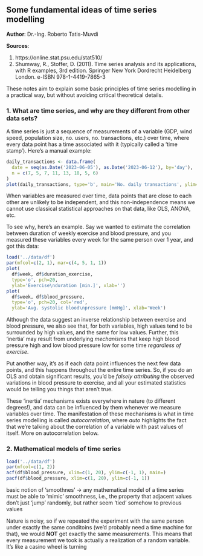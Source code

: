 ## **Some fundamental ideas of time series modelling**

**Author**: Dr.-Ing. Roberto Tatis-Muvdi

**Sources**: 

  1. https://online.stat.psu.edu/stat510/
  2. Shumway, R., Stoffer, D. (2011). Time series analysis and its applications, with R examples, 3rd edition. Springer New York Dordrecht Heidelberg London. e-ISBN 978-1-4419-7865-3

These notes aim to explain some basic principles of time series modelling in a practical way, but without avoiding critical theoretical details. 

### **1. What are time series, and why are they different from other data sets?**

A time series is just a sequence of measurements of a variable (GDP, wind speed, population size, no. users, no. transactions, etc.) over time, where every data point has a time associated with it (typically called a 'time stamp'). Here's a manual example:

```r
daily_transactions <- data.frame(
  date = seq(as.Date('2023-06-05'), as.Date('2023-06-12'), by='day'),
  n = c(7, 5, 7, 11, 13, 18, 5, 6)
)
plot(daily_transactions, type='b', main='No. daily transactions', ylim=c(0, 20))
```

When variables are measured over time, data points that are close to each other are unlikely to be independent, and this non-independence means we cannot use classical statistical approaches on that data, like OLS, ANOVA, etc. 

To see why, here's an example. Say we wanted to estimate the correlation between duration of weekly exercise and blood pressure, and you measured these variables every week for the same person over 1 year, and got this data:

```r
load('../data/df')
par(mfcol=c(2, 1), mar=c(4, 5, 1, 1))
plot(
  df$week, df$duration_exercise, 
  type='o', pch=20, 
  ylab='Exercise\nduration [min.]', xlab='')
plot(
  df$week, df$blood_pressure, 
  type='o', pch=20, col='red', 
  ylab='Avg. systolic blood\npressure [mmHg]', xlab='Week')
```

Although the data suggest an inverse relationship between exercise and blood pressure, we also see that, for both variables, high values tend to be surrounded by high values, and the same for low values. Further, this 'inertia' may result from underlying *mechanisms* that keep high blood pressure high and low blood pressure low for some time *regardless of exercise*. 

Put another way, it's as if each data point influences the next few data points, and this happens throughout the entire time series. So, if you do an OLS and obtain significant results, you'd be *falsely attributing* the observed variations in blood pressure to exercise, and all your estimated statistics would be telling you things that aren't true.   

These 'inertia' mechanisms exists everywhere in nature (to different degrees!), and data can be influenced by them whenever we measure variables over time. The manifestation of these mechanisms is what in time series modelling is called *autocorrelation*, where *auto* highlights the fact that we're talking about the correlation of a variable with past values of itself. More on autocorrelation below.

### **2. Mathematical models of time series**



```r
load('../data/df')
par(mfcol=c(1, 2))
acf(df$blood_pressure, xlim=c(1, 20), ylim=c(-1, 1), main=)
pacf(df$blood_pressure, xlim=c(1, 20), ylim=c(-1, 1))
```


> 


basic notion of 'smoothnes' -> any mathematical model of a time series must be able to 'mimic' smoothness, i.e., the property that adjacent values don't just 'jump' randomly, but rather seem 'tied' somehow to previous values




Nature is noisy, so if we repeated the experiment with the same person under exactly the same conditoins (we'd probably need a time machine for that), we would **NOT** get exactly the same measurements. This means that every measurement we took is actually a realization of a random variable. It's like a casino wheel is turning
